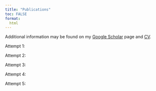 ```yaml
---
title: "Publications"
toc: FALSE
format:
  html
---
```


Additional information may be found on my [Google Scholar](https://scholar.google.com/citations?user=ICpH74EAAAAJ&hl=en) page and [CV](/files/Alex_CV.pdf).

Attempt 1: 

<script src="https://bibbase.org/show?bib=https://alexbiostats.github.io/alex_publications.bib&commas=true&jsonp=1"></script> 

Attempt 2:

<script src="https://bibbase.org/show?bib=https://alexbiostats.github.io/alex_publications.bib&jsonp=1"></script> 

Attempt 3:

<script src="https://bibbase.org/show?bib=https%3A%2F%2Fgithub.com%2Falexbiostats%2Falexbiostats.github.io%2Fblob%2Fmain%2Falex_publications.bib&commas=true&jsonp=1"></script>

Attempt 4:

<script src="https://bibbase.org/show?bib=https%3A%2F%2Fgithub.com%2Falexbiostats%2Falexbiostats.github.io%2Fblob%2Fmain%2Falex_publications.bib&jsonp=1"></script> 

Attempt 5:

<script src="https://bibbase.org/show?bib=https://alexbiostats.github.io/alex_publications.bib&jsonp=1"></script>
